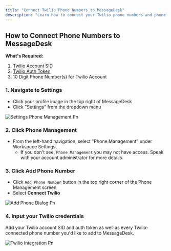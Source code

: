 ```yaml
---
title: "Connect Twilio Phone Numbers to MessageDesk"
description: "Learn how to connect your Twilio phone numbers and phone lines to MessageDesk."
---
```


## How to Connect Phone Numbers to MessageDesk

**What's Required:**

1. [Twilio Account SID](https://help.twilio.com/articles/14726256820123-What-is-a-Twilio-Account-SID-and-where-can-I-find-it-)
2. [Twilio Auth Token](https://help.twilio.com/articles/223136027-Auth-Tokens-and-How-to-Change-Them)
3. 10 Digit Phone Number(s) for Twilio Account

### 1. Navigate to Settings

- Click your profile image in the top right of MessageDesk
- Click "Settings" from the dropdown menu

![Settings Phone Management Pn](/images/settings-phone-management.png)

### 2. Click Phone Management

- From the left-hand navigation, select "Phone Management" under Workspace Settings,
  - **I**f you don't see, `Phone Management` you may not have access. Speak with your account administrator for more details.

### 3. Click Add Phone Number

- Click `Add Phone Number` button in the top right corner of the Phone Management screen
- Select **Connect Twilio**

![Add Phone Dialog Pn](/images/add-phone-dialog.png)

### 4. Input your Twilio credentials

Add your Twilio account SID and auth token as well as every Twilio-connected phone number you'd like to add to MessageDesk.

![Twilio Integration Pn](/docs-main/images/twilio-integration.png)